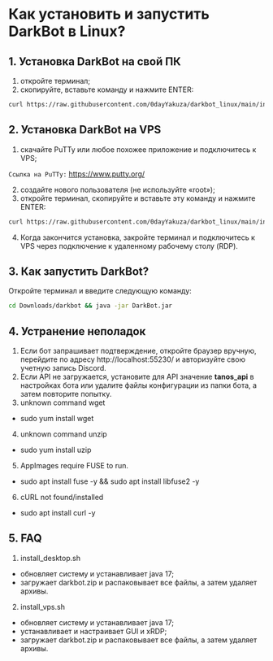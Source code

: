 # Как установить и запустить DarkBot в Linux?

## 1. Установка DarkBot на свой ПК
1. откройте терминал;
2. скопируйте, вставьте команду и нажмите ENTER:

```bash
curl https://raw.githubusercontent.com/0dayYakuza/darkbot_linux/main/install_desktop.sh | bash
```

## 2. Установка DarkBot на VPS
1. скачайте PuTTy или любое похожее приложение и подключитесь к VPS;

`Ссылка на PuTTy:` https://www.putty.org/

2. создайте нового пользователя (не используйте «root»);
3. откройте терминал, скопируйте и вставьте эту команду и нажмите ENTER:

```bash
curl https://raw.githubusercontent.com/0dayYakuza/darkbot_linux/main/install_vps.sh | bash
```

4. Когда закончится установка, закройте терминал и подключитесь к VPS через подключение к удаленному рабочему столу (RDP).

## 3. Как запустить DarkBot?

Откройте терминал и введите следующую команду:
```bash
cd Downloads/darkbot && java -jar DarkBot.jar
```

## 4. Устранение неполадок
1. Если бот запрашивает подтверждение, откройте браузер вручную, перейдите по адресу http://localhost:55230/ и авторизуйте свою учетную запись Discord.
2. Если API не загружается, установите для API значение **tanos_api** в настройках бота или удалите файлы конфигурации из папки бота, а затем повторите попытку.
3. unknown command wget
- sudo yum install wget
4. unknown command unzip
- sudo yum install uzip
5. AppImages require FUSE to run.
- sudo apt install fuse -y && sudo apt install libfuse2 -y
6. cURL not found/installed
- sudo apt install curl -y

## 5. FAQ
1. install_desktop.sh
- обновляет систему и устанавливает java 17;
- загружает darkbot.zip и распаковывает все файлы, а затем удаляет архивы.

2. install_vps.sh
- обновляет систему и устанавливает java 17;
- устанавливает и настраивает GUI и xRDP;
- загружает darkbot.zip и распаковывает все файлы, а затем удаляет архивы.